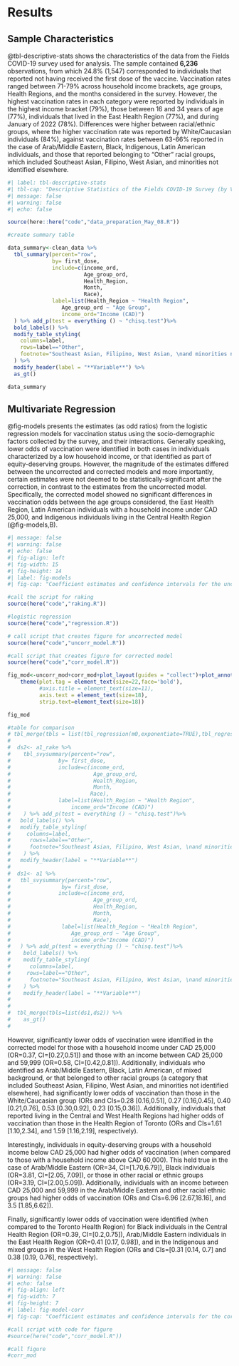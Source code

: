 # Results

## Sample Characteristics

@tbl-descriptive-stats shows the characteristics of the data from the Fields COVID-19 survey used for analysis. The sample contained **6,236** observations, from which 24.8\% (1,547) corresponded to individuals that reported not having received the first dose of the vaccine. Vaccination rates ranged between 71-79\% across household income brackets, age groups, Health Regions, and the months considered in the survey. However, the highest vaccination rates in each category were reported by individuals in the highest income bracket (79\%), those between 16 and 34 years of age (77\%), individuals that lived in the East Health Region (77\%), and  during January of 2022 (78\%). Differences were higher between racial/ethnic groups, where the higher vaccination rate was reported by White/Caucasian individuals (84\%), against vaccination rates between 63-66\% reported in the case of Arab/Middle Eastern, Black, Indigenous, Latin American individuals, and those that reported belonging to "Other" racial groups, which included Southeast Asian, Filipino, West Asian, and minorities not identified elsewhere.

```r
#| label: tbl-descriptive-stats
#| tbl-cap: "Descriptive Statistics of the Fields COVID-19 Survey (by Vaccination Status)"
#| message: false
#| warning: false
#| echo: false

source(here::here("code","data_preparation_May_08.R"))

#create summary table

data_summary<-clean_data %>%
  tbl_summary(percent="row",
              by= first_dose,
              include=c(income_ord,
                        Age_group_ord,
                        Health_Region,
                        Month,
                        Race),
              label=list(Health_Region ~ "Health Region",
                 Age_group_ord ~ "Age Group",
                 income_ord="Income (CAD)")
  ) %>% add_p(test = everything () ~ "chisq.test")%>%
  bold_labels() %>%
  modify_table_styling(
    columns=label,
    rows=label=="Other",
    footnote="Southeast Asian, Filipino, West Asian, \nand minorities not identified elsewhere according to the Census."
  ) %>%
  modify_header(label = "**Variable**") %>%
  as_gt()

data_summary

```

## Multivariate Regression

@fig-models presents the estimates (as odd ratios) from the logistic regression models for vaccination status using the socio-demographic factors collected by the survey, and their interactions. Generally speaking, lower odds of vaccination were identified in both cases in individuals characterized by a low household income, or that identified as part of equity-deserving groups. However, the magnitude of the estimates differed between the uncorrected and corrected models and more importantly, certain estimates were not deemed to be statistically-significant after the correction, in contrast to the estimates from the uncorrected model. Specifically, the corrected model showed no significant differences in vaccination odds between the age groups considered, the East Health Region, Latin American individuals with a household income under CAD 25,000, and Indigenous individuals living in the Central Health Region (@fig-models,B).
<!-- \newpage -->

<!-- \begin{sidewaysfigure} -->

```r
#| message: false
#| warning: false
#| echo: false
#| fig-align: left
#| fig-width: 15
#| fig-height: 14
#| label: fig-models
#| fig-cap: "Coefficient estimates and confidence intervals for the uncorrected model. Only statistically significant interaction terms are shown. Full interaction terms can be found in Supplementary Figure A-3."

#call the script for raking
source(here("code","raking.R"))

#logistic regression
source(here("code","regression.R"))

# call script that creates figure for uncorrected model
source(here("code","uncorr_model.R"))

#call script that creates figure for corrected model
source(here("code","corr_model.R"))

fig_mod<-uncorr_mod+corr_mod+plot_layout(guides = "collect")+plot_annotation(tag_levels = "A")&
    theme(plot.tag = element_text(size=22,face='bold'),
          #axis.title = element_text(size=11),
          axis.text = element_text(size=18),
          strip.text=element_text(size=18))

fig_mod

#table for comparison
# tbl_merge(tbls = list(tbl_regression(m0,exponentiate=TRUE),tbl_regression(m2,exponentiate = TRUE)))
# 
#  ds2<- a1_rake %>%
#    tbl_svysummary(percent="row",
#               by= first_dose,
#               include=c(income_ord,
#                          Age_group_ord,
#                          Health_Region,
#                          Month,
#                         Race),
#               label=list(Health_Region ~ "Health Region",                  Age_group_ord ~ "Age Group",
#                   income_ord="Income (CAD)")
#    ) %>% add_p(test = everything () ~ "chisq.test")%>%
#   bold_labels() %>%
#   modify_table_styling(
#     columns=label,
#      rows=label=="Other",
#      footnote="Southeast Asian, Filipino, West Asian, \nand minorities not identified elsewhere according to the Census."
#    ) %>%
#   modify_header(label = "**Variable**")
# 
#  ds1<- a1 %>%
#   tbl_svysummary(percent="row",
#                by= first_dose,
#               include=c(income_ord,
#                          Age_group_ord,
#                          Health_Region,
#                          Month,
#                          Race),
#                label=list(Health_Region ~ "Health Region",
#                   Age_group_ord ~ "Age Group",
#                   income_ord="Income (CAD)")
#   ) %>% add_p(test = everything () ~ "chisq.test")%>%
#    bold_labels() %>%
#    modify_table_styling(
#      columns=label,
#     rows=label=="Other",
#      footnote="Southeast Asian, Filipino, West Asian, \nand minorities not identified elsewhere according to the Census."
#    ) %>%
#    modify_header(label = "**Variable**")
# 
# 
#  tbl_merge(tbls=list(ds1,ds2)) %>%
#    as_gt()
# 

```

<!-- \end{sidewaysfigure} -->

However, significantly lower odds of vaccination were identified in the corrected model for those with a household income under CAD 25,000 (OR=0.37, CI=[0.27,0.51]) and those with an income between CAD 25,000 and 59,999 (OR=0.58, CI=[0.42,0.81]).  Additionally, individuals who identified as Arab/Middle Eastern, Black, Latin American, of mixed background, or that belonged to other racial groups (a category that included Southeast Asian, Filipino, West Asian, and minorities not identified elsewhere), had significantly lower odds of vaccination than those in the White/Caucasian group (ORs and CIs=0.28 [0.16,0.51], 0.27 [0.16,0.45], 0.40 [0.21,0.76], 0.53 [0.30,0.92], 0.23 [0.15,0.36]). Additionally, individuals that reported living in the Central and West Health Regions had higher odds of vaccination than those in the Health Region of Toronto (ORs and CIs=1.61 [1.10,2.34], and 1.59 [1.16,2.19], respectively).

Interestingly, individuals in equity-deserving groups with a household income below CAD 25,000 had higher odds of vaccination (when compared to those with a household income above CAD 60,000).  This held true in the case of Arab/Middle Eastern (OR=34, CI=[1.70,6.79]), Black individuals (OR=3.81, CI=[2.05, 7.09]), or those in other racial or ethnic groups (OR=3.19, CI=[2.00,5.09]). Additionally, individuals with an income between CAD 25,000 and 59,999 in the Arab/Middle Eastern and other racial ethnic groups had higher odds of vaccination (ORs and CIs=6.96 [2.67,18.16], and 3.5 [1.85,6.62]). 

Finally, significantly lower odds of vaccination were identified (when compared to the Toronto Health Region) for Black individuals in the Central Health Region (OR=0.39, CI=[0.2,0.75]), Arab/Middle Eastern individuals in the East Health Region (OR=0.41 [0.17, 0.98]), and in the Indigenous and mixed groups in the West Health Region (ORs and CIs=[0.31 [0.14, 0.7] and 0.38 [0.19, 0.76], respectively).

```r
#| message: false
#| warning: false
#| echo: false
#| fig-align: left
#| fig-width: 7
#| fig-height: 7
#| label: fig-model-corr
#| fig-cap: "Coefficient estimates and confidence intervals for the corrected model. Only statistically significant interaction terms are shown. Full interaction terms can be found in Supplementary Figure A-4."

#call script with code for figure
#source(here("code","corr_model.R"))

#call figure
#corr_mod
```
